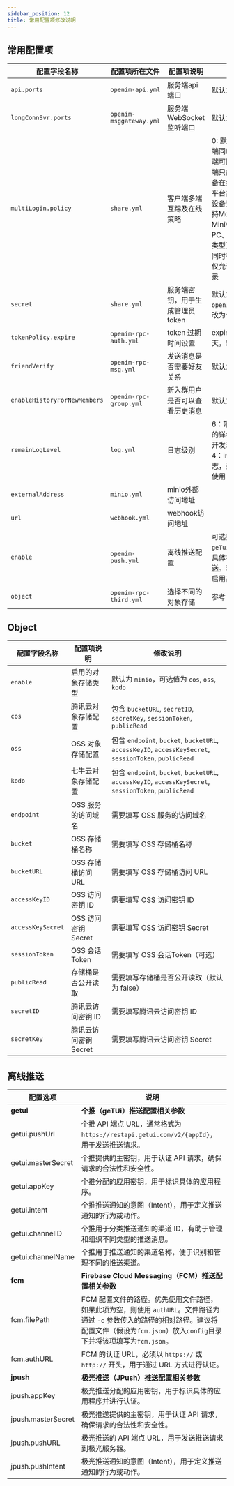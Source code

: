 ```yaml
---
sidebar_position: 12
title: 常用配置项修改说明
---
```


## 常用配置项

| 配置字段名称                 | 配置项所在文件          | 配置项说明                      | 修改说明                                                     |
| ---------------------------- | ----------------------- | ------------------------------- | ------------------------------------------------------------ |
| `api.ports`                  | `openim-api.yml`        | 服务端api端口                   | 默认为`10002`                                                |
| `longConnSvr.ports`          | `openim-msggateway.yml` | 服务端WebSocket监听端口         | 默认为`10001`                                                |
| `multiLogin.policy`          | `share.yml`             | 客户端多端互踢及在线策略        | 0: 默认可多设备多端同时登陆；1: 全端可同时登录但同端只能保持一个设备在线；4：各个平台类型允许一个设备登录（目前支持Mobile、MiniWeb、Web、PC、Pad五种平台类型）；5: PC 端可同时在线, 其他端仅允许一个设备登录 |
| `secret`                     | `share.yml`             | 服务端密钥，用于生成管理员token | 默认为 `openIM123`，可更改为任意字符串                       |
| `tokenPolicy.expire`         | `openim-rpc-auth.yml`   | token 过期时间设置              | expire 的单位为天，默认为 90                                 |
| `friendVerify`               | `openim-rpc-msg.yml`    | 发送消息是否需要好友关系        | 默认为 false                                                 |
| `enableHistoryForNewMembers` | `openim-rpc-group.yml`  | 新入群用户是否可以查看历史消息  | 默认为 true                                                  |
| `remainLogLevel`             | `log.yml`  | 日志级别     | 6：带有调试信息的详细日志，建议开发环境使用；4：info及关键日志，建议生产环境使用； |
| `externalAddress` | `minio.yml` | minio外部访问地址 |  |
| `url` | `webhook.yml` | webhook访问地址 |  |
| `enable` | `openim-push.yml` | 离线推送配置 | 可选择`geTui`/`fcm`/`jpush`。具体参考[离线推送](#离线推送)。若不填写则不启用离线推送。 |
| `object`                     | `openim-rpc-third.yml`  | 选择不同的对象存储              | 参考 [Object](#object)                                       |



## Object

| 配置字段名称      | 配置项说明            | 修改说明                                                                                               |
| ----------------- | --------------------- | ------------------------------------------------------------------------------------------------------ |
| `enable`          | 启用的对象存储类型    | 默认为 `minio`，可选值为 `cos`, `oss`, `kodo`                                                          |
| `cos`             | 腾讯云对象存储配置    | 包含 `bucketURL`, `secretID`, `secretKey`, `sessionToken`, `publicRead`                                |
| `oss`             | OSS 对象存储配置      | 包含 `endpoint`, `bucket`, `bucketURL`, `accessKeyID`, `accessKeySecret`, `sessionToken`, `publicRead` |
| `kodo`            | 七牛云对象存储配置    | 包含 `endpoint`, `bucket`, `bucketURL`, `accessKeyID`, `accessKeySecret`, `sessionToken`, `publicRead` |
| `endpoint`        | OSS 服务的访问域名    | 需要填写 OSS 服务的访问域名                                                                            |
| `bucket`          | OSS 存储桶名称        | 需要填写 OSS 存储桶名称                                                                                |
| `bucketURL`       | OSS 存储桶访问 URL    | 需要填写 OSS 存储桶访问 URL                                                                            |
| `accessKeyID`     | OSS 访问密钥 ID       | 需要填写 OSS 访问密钥 ID                                                                               |
| `accessKeySecret` | OSS 访问密钥 Secret   | 需要填写 OSS 访问密钥 Secret                                                                           |
| `sessionToken`    | OSS 会话 Token        | 需要填写 OSS 会话Token（可选）                                                                          |
| `publicRead`      | 存储桶是否公开读取    | 需要填写存储桶是否公开读取（默认为 false）                                                             |
| `secretID`        | 腾讯云访问密钥 ID     | 需要填写腾讯云访问密钥 ID                                                                              |
| `secretKey`       | 腾讯云访问密钥 Secret | 需要填写腾讯云访问密钥 Secret                                                                          |

## 离线推送

| **配置选项**       | **说明**                                                     |
| ------------------ | ------------------------------------------------------------ |
| **getui**          | **个推（geTUi）推送配置相关参数**                            |
| getui.pushUrl      | 个推 API 端点 URL，通常格式为 `https://restapi.getui.com/v2/{appId}`，用于发送推送请求。 |
| getui.masterSecret | 个推提供的主密钥，用于认证 API 请求，确保请求的合法性和安全性。 |
| getui.appKey       | 个推分配的应用密钥，用于标识具体的应用程序。                 |
| getui.intent       | 个推推送通知的意图（Intent），用于定义推送通知的行为或动作。 |
| getui.channelID    | 个推用于分类推送通知的渠道 ID，有助于管理和组织不同类型的推送消息。 |
| getui.channelName  | 个推用于推送通知的渠道名称，便于识别和管理不同的推送渠道。   |
| **fcm**            | **Firebase Cloud Messaging（FCM）推送配置相关参数**          |
| fcm.filePath       | FCM 配置文件的路径。优先使用文件路径，如果此项为空，则使用 `authURL`。文件路径为通过 `-c` 参数传入的路径的相对路径。建议将配置文件（假设为`fcm.json`）放入`config`目录下并将该项填写为`fcm.json`。 |
| fcm.authURL        | FCM 的认证 URL，必须以 `https://` 或 `http://` 开头，用于通过 URL 方式进行认证。 |
| **jpush**          | **极光推送（JPush）推送配置相关参数**                        |
| jpush.appKey       | 极光推送分配的应用密钥，用于标识具体的应用程序并进行认证。   |
| jpush.masterSecret | 极光推送提供的主密钥，用于认证 API 请求，确保请求的合法性和安全性。 |
| jpush.pushURL      | 极光推送的 API 端点 URL，用于发送推送请求到极光服务器。      |
| jpush.pushIntent   | 极光推送通知的意图（Intent），用于定义推送通知的行为或动作。 |

